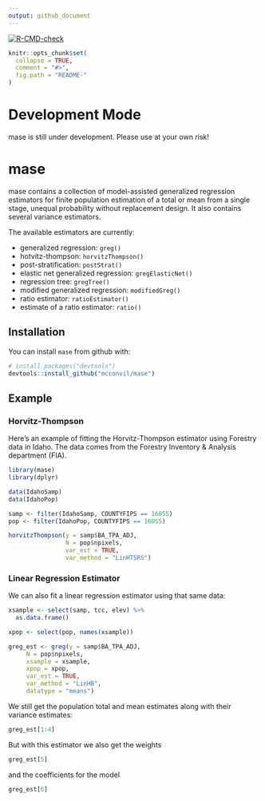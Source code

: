 ```yaml
---
output: github_document
---
```


<!-- README.md is generated from README.Rmd. Please edit that file -->

 <!-- badges: start -->
  [![R-CMD-check](https://github.com/mcconvil/mase/actions/workflows/R-CMD-check.yaml/badge.svg)](https://github.com/mcconvil/mase/actions/workflows/R-CMD-check.yaml)
  <!-- badges: end -->

```r
knitr::opts_chunk$set(
  collapse = TRUE,
  comment = "#>",
  fig.path = "README-"
)
```

# Development Mode

mase is still under development.  Please use at your own risk!  

# mase

mase contains a collection of model-assisted generalized regression estimators for finite population estimation of a total or mean from a single stage, unequal probability without replacement design.  It also contains several variance estimators.

The available estimators are currently:

  - generalized regression: `greg()`
  - hotvitz-thompson: `horvitzThompson()`
  - post-stratification: `postStrat()`
  - elastic net generalized regression: `gregElasticNet()`
  - regression tree: `gregTree()`
  - modified generalized regression: `modifiedGreg()`
  - ratio estimator: `ratioEstimator()`
  - estimate of a ratio estimator: `ratio()`


## Installation

You can install `mase` from github with:

```r
# install.packages("devtools")
devtools::install_github("mcconvil/mase")
```

## Example

### Horvitz-Thompson

Here's an example of fitting the Horvitz-Thompson estimator using Forestry data in Idaho. The data comes from the Forestry Inventory & Analysis department (FIA). 

```r
library(mase)
library(dplyr)

data(IdahoSamp)
data(IdahoPop)

samp <- filter(IdahoSamp, COUNTYFIPS == 16055) 
pop <- filter(IdahoPop, COUNTYFIPS == 16055) 

horvitzThompson(y = samp$BA_TPA_ADJ,
                N = pop$npixels,
                var_est = TRUE,
                var_method = "LinHTSRS")
```

### Linear Regression Estimator

We can also fit a linear regression estimator using that same data:

```r
xsample <- select(samp, tcc, elev) %>%
  as.data.frame()

xpop <- select(pop, names(xsample))

greg_est <- greg(y = samp$BA_TPA_ADJ,
     N = pop$npixels,
     xsample = xsample,
     xpop = xpop,
     var_est = TRUE,
     var_method = "LinHB",
     datatype = "means")
```

We still get the population total and mean estimates along with their variance estimates:

```r
greg_est[1:4]
```

But with this estimator we also get the weights

```r
greg_est[5]
```

and the coefficients for the model

```r
greg_est[6]
```

